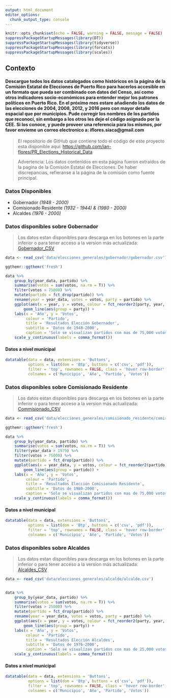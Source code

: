 ```yaml
---
output: html_document
editor_options: 
  chunk_output_type: console
---
```


```r
knitr::opts_chunk$set(echo = FALSE, warning = FALSE, message = FALSE)
suppressPackageStartupMessages(library(DT))
suppressPackageStartupMessages(library(tidyverse))
suppressPackageStartupMessages(library(forcats))
suppressPackageStartupMessages(library(scales))
```

## Contexto

#### Descargue todos los datos catalogados como históricos en la página de la Comisión Estatal de Elecciones de Puerto Rico para hacerlos accesible en un formato que pueda ser combinado con datos del Censo, así como otros indicadores socio-económicos para entender mejor los patrones políticos en Puerto Rico. En el próximo mes estare añadiendo los datos de las elecciones de 2004, 2008, 2012, y 2016 pero con mayor detalle espacial que por municipios. Pude corregir los nombres de los partidos que reconocí, sin embargo a los otros les deje el código asignado por la CEE. Si los conoce, y puede proveer una referencia para los mismos, por favor envieme un correo electronico a: iflores.siaca@gmail.com

> El repositorio de GitHub que contiene todo el código de este proyecto esta disponible aqui: [https://github.com/ian-flores/PR_Elections_Historical_Data](https://github.com/ian-flores/PR_Elections_Historical_Data)

> Advertencia: Los datos contenidos en esta página fueron extraidos de la pagina de la Comisión Estatal de Elecciones. De haber discrepancias, refieranse a la página de la comisión como fuente principal. 

### Datos Disponibles

- Gobernador *(1948 - 2000)*
- Comisionado Residente *(1932 - 1944) & (1980 - 2000)*
- Alcaldes *(1976 - 2000)*

### Datos disponibles sobre Gobernador

> Los datos estan disponibles para descarga en los botones en la parte inferior o para tener acceso a la version más actualizada: [Gobernador_CSV](https://github.com/ian-flores/PR_Elections_Historical_Data/blob/master/data/elecciones_generales/gobernador/gobernador.csv)

```r
data <- read_csv('data/elecciones_generales/gobernador/gobernador.csv')

ggthemr::ggthemr('fresh')

data %>%
    group_by(year_data, partido) %>%
    summarise(votos = sum(votos, na.rm = T)) %>%
    filter(votos > 75000) %>%
    mutate(partido = fct_drop(partido)) %>%
    rename(year = year_data, votes = votos, party = partido) %>%
    ggplot(aes(x = year, y = votes, colour = fct_reorder2(party, year, votes))) +
        geom_line(aes(group = party)) +
    labs(x = 'Año', y = 'Votos', 
         colour = 'Partido',
         title = 'Resultados Elección Gobernador',
         subtitle = 'Datos de 1948-2000',
         caption = 'Solo se visualizan partidos con mas de 75,000 votos cada año.') +
    scale_y_continuous(labels = comma_format())
```

#### Datos a nivel municipal

```r
datatable(data = data, extensions = 'Buttons', 
          options = list(dom = 'Btp', buttons = c('csv', 'pdf')), 
          filter = 'top', rownames = FALSE, class = 'hover row-border', 
          colnames = c('Municipio', 'Año', 'Partido', 'Votos'))
```

### Datos disponibles sobre Comisionado Residente

> Los datos estan disponibles para descarga en los botones en la parte inferior o para tener acceso a la version más actualizada: [Commisionado_CSV](https://github.com/ian-flores/PR_Elections_Historical_Data/blob/master/data/elecciones_generales/comisionado_residente/comisionado_residente.csv)

```r
data <- read_csv('data/elecciones_generales/comisionado_residente/comisionado_residente.csv')

ggthemr::ggthemr('fresh')

data %>%
    group_by(year_data, partido) %>%
    summarise(votos = sum(votos, na.rm = T)) %>%
    filter(year_data > 1979) %>%
    filter(votos > 75000) %>%
    mutate(partido = fct_drop(partido)) %>%
    ggplot(aes(x = year_data, y = votos, colour = fct_reorder2(partido, year_data, votos))) +
        geom_line(aes(group = partido)) +
    labs(x = 'Año', y = 'Votos', 
         colour = 'Partido',
         title = 'Resultados Elección Comisionado Residente',
         subtitle = 'Datos de 1980-2000',
         caption = 'Solo se visualizan partidos con mas de 75,000 votos cada año') +
    scale_y_continuous(labels = comma_format())
```

#### Datos a nivel municipal

```r
datatable(data = data, extensions = 'Buttons', 
          options = list(dom = 'Btp', buttons = c('csv', 'pdf')), 
          filter = 'top', rownames = FALSE, class = 'hover row-border', 
          colnames = c('Municipio', 'Año', 'Partido', 'Votos'))
```

### Datos disponibles sobre Alcaldes

> Los datos estan disponibles para descarga en los botones en la parte inferior o para tener acceso a la version más actualizada: [Alcaldes_CSV](https://github.com/ian-flores/PR_Elections_Historical_Data/blob/master/data/elecciones_generales/alcalde/alcalde.csv)

```r
data <- read_csv('data/elecciones_generales/alcalde/alcalde.csv')


data %>%
    group_by(year_data, partido) %>%
    summarise(votos = sum(votos, na.rm = T)) %>%
    filter(votos > 25000) %>%
    mutate(partido = fct_drop(partido)) %>%
    rename(year = year_data, votes = votos, party = partido) %>%
    ggplot(aes(x = year, y = votes, colour = fct_reorder2(party, year, votes))) +
        geom_line(aes(group = party)) +
    labs(x = 'Año', y = 'Votos', 
         colour = 'Partido',
         title = 'Resultados Elección Alcaldes',
         subtitle = 'Datos de 1976-2000',
         caption = 'Solo se visualizan partidos con mas de 25,000 votos cada año') +
    scale_y_continuous(labels = comma_format())
```

#### Datos a nivel municipal

```r
datatable(data = data, extensions = 'Buttons', 
          options = list(dom = 'Btp', buttons = c('csv', 'pdf')), 
          filter = 'top', rownames = FALSE, class = 'hover row-border', 
          colnames = c('Municipio', 'Año', 'Partido', 'Votos'))
```